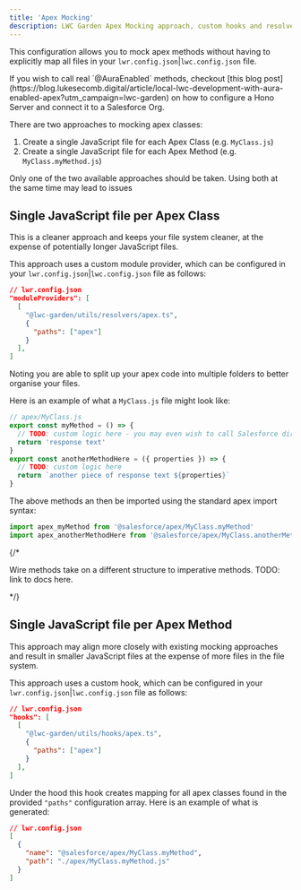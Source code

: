 ```yaml
---
title: 'Apex Mocking'
description: LWC Garden Apex Mocking approach, custom hooks and resolvers
---
```




This configuration allows you to mock apex methods without having to explicitly map all files in your `lwr.config.json`|`lwc.config.json` file.

<Aside type="tip">
If you wish to call real `@AuraEnabled` methods, checkout [this blog post](https://blog.lukesecomb.digital/article/local-lwc-development-with-aura-enabled-apex?utm_campaign=lwc-garden) on how to configure a Hono Server and connect it to a Salesforce Org.
</Aside>

There are two approaches to mocking apex classes:

1. Create a single JavaScript file for each Apex Class (e.g. `MyClass.js`)
2. Create a single JavaScript file for each Apex Method (e.g. `MyClass.myMethod.js`)

<Aside type="caution">
Only one of the two available approaches should be taken. Using both at the same time may lead to issues
</Aside>

## Single JavaScript file per Apex Class

This is a cleaner approach and keeps your file system cleaner, at the expense of potentially longer JavaScript files.

This approach uses a custom module provider, which can be configured in your `lwr.config.json`|`lwc.config.json` file as follows:

```json
// lwr.config.json
"moduleProviders": [
  [
    "@lwc-garden/utils/resolvers/apex.ts",
    {
      "paths": ["apex"]
    }
  ],
]
```

Noting you are able to split up your apex code into multiple folders to better organise your files.

Here is an example of what a `MyClass.js` file might look like:

```js
// apex/MyClass.js
export const myMethod = () => {
  // TODO: custom logic here - you may even wish to call Salesforce directly here via fetch
  return 'response text'
}
export const anotherMethodHere = ({ properties }) => {
  // TODO: custom logic here
  return `another piece of response text ${properties}`
}
```

The above methods an then be imported using the standard apex import syntax:

```js
import apex_myMethod from '@salesforce/apex/MyClass.myMethod'
import apex_anotherMethodHere from '@salesforce/apex/MyClass.anotherMethodHere'
```

{/* <Aside>
Wire methods take on a different structure to imperative methods. TODO: link to docs here.
</Aside> */}

## Single JavaScript file per Apex Method

This approach may align more closely with existing mocking approaches and result in smaller JavaScript files at the expense of more files in the file system.

This approach uses a custom hook, which can be configured in your `lwr.config.json`|`lwc.config.json` file as follows:

```json
// lwr.config.json
"hooks": [
  [
    "@lwc-garden/utils/hooks/apex.ts",
    {
      "paths": ["apex"]
    }
  ],
]
```

Under the hood this hook creates mapping for all apex classes found in the provided `"paths"` configuration array. Here is an example of what is generated:

```json
// lwr.config.json
[
  {
    "name": "@salesforce/apex/MyClass.myMethod",
    "path": "./apex/MyClass.myMethod.js"
  }
]
```